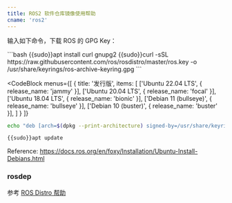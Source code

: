 ```yaml
---
title: ROS2 软件仓库镜像使用帮助
cname: 'ros2'
---
```


输入如下命令，下载 ROS 的 GPG Key：

<CodeBlock>
```bash
{{sudo}}apt install curl gnupg2
{{sudo}}curl -sSL https://raw.githubusercontent.com/ros/rosdistro/master/ros.key  -o /usr/share/keyrings/ros-archive-keyring.gpg
```
</CodeBlock>

<CodeBlock
  menus={[
    {
      title: '发行版',
      items: [
        ['Ubuntu 22.04 LTS', { release_name: 'jammy' }],
        ['Ubuntu 20.04 LTS', { release_name: 'focal' }],
        ['Ubuntu 18.04 LTS', { release_name: 'bionic' }],
        ['Debian 11 (bullseye)', { release_name: 'bullseye' }],
        ['Debian 10 (buster)', { release_name: 'buster' }],
      ]
    }
  ]}
>

```bash
echo "deb [arch=$(dpkg --print-architecture) signed-by=/usr/share/keyrings/ros-archive-keyring.gpg] {{http_protocol}}{{mirror}}/ubuntu {{release_name}} main" | {{sudo}}tee /etc/apt/sources.list.d/ros2.list > /dev/null

{{sudo}}apt update
```

</CodeBlock>

Reference: https://docs.ros.org/en/foxy/Installation/Ubuntu-Install-Debians.html

### rosdep

参考 [ROS Distro 帮助](/rosdistro/)
